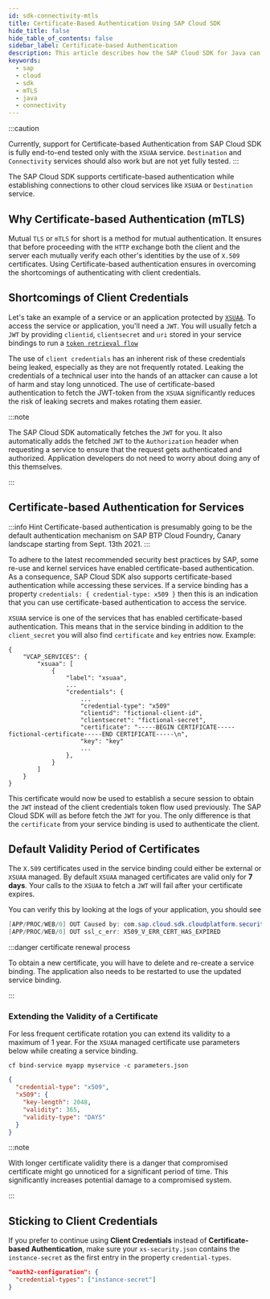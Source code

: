 ```yaml
---
id: sdk-connectivity-mtls
title: Certificate-Based Authentication Using SAP Cloud SDK
hide_title: false
hide_table_of_contents: false
sidebar_label: Certificate-based Authentication
description: This article describes how the SAP Cloud SDK for Java can be used to establish connections to other cloud services using mTLS
keywords:
  - sap
  - cloud
  - sdk
  - mTLS
  - java
  - connectivity
---
```


:::caution

Currently, support for Certificate-based Authentication from SAP Cloud SDK is fully end-to-end tested only with the `XSUAA` service.
`Destination` and `Connectivity` services should also work but are not yet fully tested.
:::

The SAP Cloud SDK supports certificate-based authentication while establishing connections to other cloud services like `XSUAA` or `Destination` service.

## Why Certificate-based Authentication (mTLS)

Mutual `TLS` or `mTLS` for short is a method for mutual authentication.
It ensures that before proceeding with the `HTTP` exchange both the client and the server each mutually verify each other's identities by the use of `X.509` certificates.
Using Certificate-based authentication ensures in overcoming the shortcomings of authenticating with client credentials.

## Shortcomings of Client Credentials

Let's take an example of a service or an application protected by [`XSUAA`](https://help.sap.com/viewer/65de2977205c403bbc107264b8eccf4b/Cloud/en-US/6373bb7a96114d619bfdfdc6f505d1b9.html).
To access the service or application, you'll need a `JWT`.
You will usually fetch a `JWT` by providing `clientid`, `clientsecret` and `uri` stored in your service bindings to run a [`token retrieval flow`](https://github.com/SAP/cloud-security-xsuaa-integration/tree/main/token-client)

The use of `client credentials` has an inherent risk of these credentials being leaked, especially as they are not frequently rotated.
Leaking the credentials of a technical user into the hands of an attacker can cause a lot of harm and stay long unnoticed.
The use of certificate-based authentication to fetch the JWT-token from the `XSUAA` significantly reduces the risk of leaking secrets and makes rotating them easier.

:::note

The SAP Cloud SDK automatically fetches the `JWT` for you.
It also automatically adds the fetched `JWT` to the `Authorization` header when requesting a service to ensure that the request gets authenticated and authorized.
Application developers do not need to worry about doing any of this themselves.

:::

## Certificate-based Authentication for Services

:::info Hint
Certificate-based authentication is presumably going to be the default authentication mechanism on SAP BTP Cloud Foundry, Canary landscape starting from Sept. 13th 2021.
:::

To adhere to the latest recommended security best practices by SAP, some re-use and kernel services have enabled certificate-based authentication.
As a consequence, SAP Cloud SDK also supports certificate-based authentication while accessing these services.
If a service binding has a property `credentials: { credential-type: x509 }` then this is an indication that you can use certificate-based authentication to access the service.

`XSUAA` service is one of the services that has enabled certificate-based authentication.
This means that in the service binding in addition to the `client_secret` you will also find `certificate` and `key` entries now.
Example:

```
{
    "VCAP_SERVICES": {
		"xsuaa": [
			{
				"label": "xsuaa",
				...
				"credentials": {
				    ...
				    "credential-type": "x509"
					"clientid": "fictional-client-id",
					"clientsecret": "fictional-secret",
					"certificate": "-----BEGIN CERTIFICATE-----fictional-certificate-----END CERTIFICATE-----\n",
					"key": "key"
					...
				},
			}
		]
	}
}
```

This certificate would now be used to establish a secure session to obtain the `JWT` instead of the client credentials token flow used previously.
The SAP Cloud SDK will as before fetch the `JWT` for you.
The only difference is that the `certificate` from your service binding is used to authenticate the client.

## Default Validity Period of Certificates

The `X.509` certificates used in the service binding could either be external or `XSUAA` managed.
By default `XSUAA` managed certificates are valid only for **7 days**.
Your calls to the `XSUAA` to fetch a `JWT` will fail after your certificate expires.

You can verify this by looking at the logs of your application, you should see
```java
[APP/PROC/WEB/0] OUT Caused by: com.sap.cloud.sdk.cloudplatform.security.exception.TokenRequestFailedException: com.sap.cloud.security.xsuaa.tokenflows.TokenFlowException: Error requesting technical user token with grant_type 'client_credentials': Error retrieving JWT token. Server URI https://**<subdomain>.authentication.cert.<landscape domain>**/oauth/token. Http status code 400. Response body '400 Bad Request: TLS handshake failed.
[APP/PROC/WEB/0] OUT ssl_c_err: X509_V_ERR_CERT_HAS_EXPIRED
```

:::danger certificate renewal process

To obtain a new certificate, you will have to delete and re-create a service binding.
The application also needs to be restarted to use the updated service binding.

:::

### Extending the Validity of a Certificate

For less frequent certificate rotation you can extend its validity to a maximum of 1 year.
For the `XSUAA` managed certificate use parameters below while creating a service binding.

`cf bind-service myapp myservice -c parameters.json`

```json
{
  "credential-type": "x509",
  "x509": {
    "key-length": 2048,
    "validity": 365,
    "validity-type": "DAYS"
  }
}
```

:::note

With longer certificate validity there is a danger that compromised certificate might go unnoticed for a significant period of time.
This significantly increases potential damage to a compromised system.

:::

## Sticking to Client Credentials

If you prefer to continue using **Client Credentials** instead of **Certificate-based Authentication**, make sure your `xs-security.json` contains the `instance-secret` as the first entry in the property `credential-types`.

```json
"oauth2-configuration": {
  "credential-types": ["instance-secret"]
}
```
